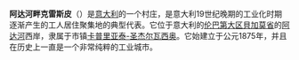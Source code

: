 {{unreferenced|time=2013-09-05T09:39:38+00:00}}
{{noteTA|G1=地名}}
{{世界文化遺產概要表
| site_img = File:Crespi d'Adda fabbrica.JPG
| site_img_capt = 
| site_img_width = 275px
| zh_name = 阿达河畔克雷斯皮
| en_name = Crespi d'Adda
| fr_name = Crespi d'Adda
| country = {{ITA}}
| Region = 欧洲和北美地区
| criterion_c = (iv) (v)
| rg_year = 1995
| ex_rg_year = 
| remarks = 
| ID = 730
| org_url = http://whc.unesco.org/en/list/730
| map_img = 
| map_img_width = 
| locator_x =
}}
'''阿达河畔克雷斯皮'''（{{lang-it|Crespi D'Adda}}）是[[意大利|意大利]]的一个村庄，是意大利19世纪晚期的工业化时期逐渐产生的工人居住聚集地的典型代表。它位于意大利的[[伦巴第大区|伦巴第大区]][[貝加莫省|貝加莫省]]的[[阿达河|阿达河]]西岸，隶属于市镇[[卡普里亚泰-圣杰尔瓦西奥|卡普里亚泰-圣杰尔瓦西奥]]。它始建立于公元1875年，并且在历史上一直是一个非常纯粹的工业城市。

{{意大利世界遗产}}
{{模板:Landmarks of Lombardy}}{{Authority control}}